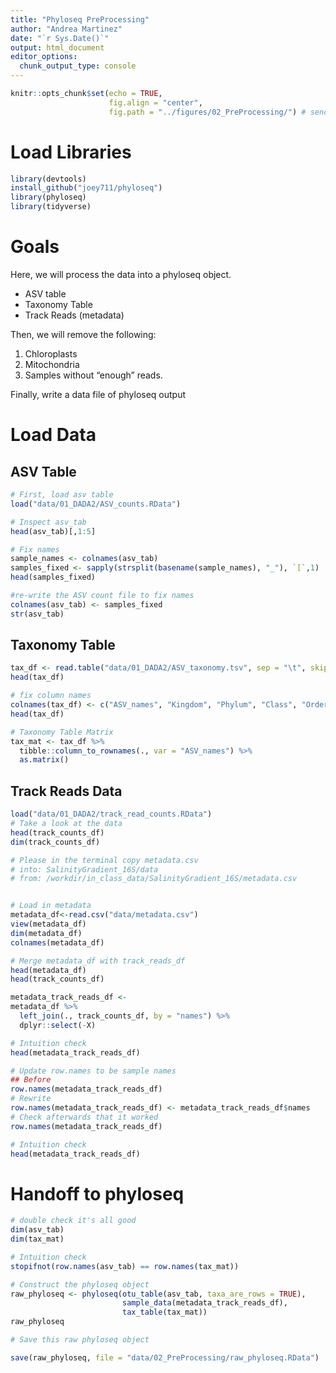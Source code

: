 ```yaml
---
title: "Phyloseq PreProcessing"
author: "Andrea Martinez"
date: "`r Sys.Date()`"
output: html_document
editor_options: 
  chunk_output_type: console
---
```


```r
knitr::opts_chunk$set(echo = TRUE,
                      fig.align = "center", 
                      fig.path = "../figures/02_PreProcessing/") # send any figure output to this folder
```

# Load Libraries
```r
library(devtools)
install_github("joey711/phyloseq")
library(phyloseq)
library(tidyverse)
```


# Goals

Here, we will process the data into a phyloseq object.

- ASV table
- Taxonomy Table
- Track Reads (metadata)

Then, we will remove the following:

1. Chloroplasts
2. Mitochondria
3. Samples without "enough" reads.

Finally, write a data file of phyloseq output

# Load Data

## ASV Table
```r
# First, load asv table
load("data/01_DADA2/ASV_counts.RData")

# Inspect asv_tab
head(asv_tab)[,1:5]

# Fix names
sample_names <- colnames(asv_tab)
samples_fixed <- sapply(strsplit(basename(sample_names), "_"), `[`,1)
head(samples_fixed)

#re-write the ASV count file to fix names
colnames(asv_tab) <- samples_fixed
str(asv_tab)
```

## Taxonomy Table
```r
tax_df <- read.table("data/01_DADA2/ASV_taxonomy.tsv", sep = "\t", skip = 1)
head(tax_df)

# fix column names
colnames(tax_df) <- c("ASV_names", "Kingdom", "Phylum", "Class", "Order", "Family", "Genus", "Species", "ASV", "ASVseq")
head(tax_df)

# Taxonomy Table Matrix
tax_mat <- tax_df %>%
  tibble::column_to_rownames(., var = "ASV_names") %>%
  as.matrix()
```

## Track Reads Data
```r
load("data/01_DADA2/track_read_counts.RData")
# Take a look at the data
head(track_counts_df)
dim(track_counts_df)

# Please in the terminal copy metadata.csv
# into: SalinityGradient_16S/data
# from: /workdir/in_class_data/SalinityGradient_16S/metadata.csv


# Load in metadata
metadata_df<-read.csv("data/metadata.csv")
view(metadata_df)
dim(metadata_df)
colnames(metadata_df)

# Merge metadata_df with track_reads_df
head(metadata_df)
head(track_counts_df)

metadata_track_reads_df <- 
metadata_df %>%
  left_join(., track_counts_df, by = "names") %>%
  dplyr::select(-X)

# Intuition check
head(metadata_track_reads_df)

# Update row.names to be sample names
## Before
row.names(metadata_track_reads_df)
# Rewrite
row.names(metadata_track_reads_df) <- metadata_track_reads_df$names
# Check afterwards that it worked
row.names(metadata_track_reads_df)

# Intuition check
head(metadata_track_reads_df)
```

# Handoff to phyloseq
```r
# double check it's all good
dim(asv_tab)
dim(tax_mat)

# Intuition check
stopifnot(row.names(asv_tab) == row.names(tax_mat))

# Construct the phyloseq object
raw_phyloseq <- phyloseq(otu_table(asv_tab, taxa_are_rows = TRUE), 
                         sample_data(metadata_track_reads_df),
                         tax_table(tax_mat))
raw_phyloseq 

# Save this raw phyloseq object

save(raw_phyloseq, file = "data/02_PreProcessing/raw_phyloseq.RData")
```
